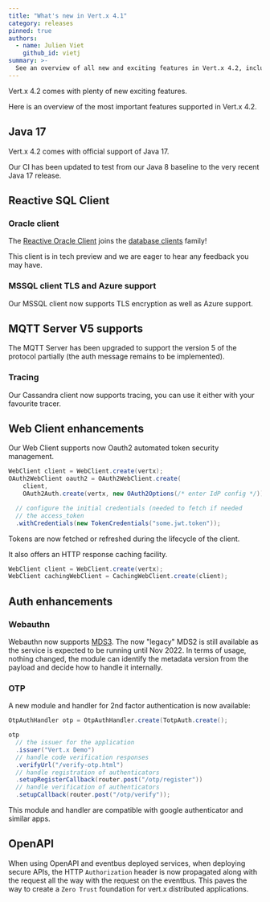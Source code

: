 ```yaml
---
title: "What's new in Vert.x 4.1"
category: releases
pinned: true
authors:
  - name: Julien Viet
    github_id: vietj
summary: >-
  See an overview of all new and exciting features in Vert.x 4.2, including Java 17 supports, Vert.x Oracle Client and more.
---
```


Vert.x 4.2 comes with plenty of new exciting features.

Here is an overview of the most important features supported in Vert.x 4.2.

## Java 17

Vert.x 4.2 comes with official support of Java 17.

Our CI has been updated to test from our Java 8 baseline to the very recent Java 17 release.

## Reactive SQL Client

### Oracle client

The [Reactive Oracle Client](https://vertx.io/docs/4.2.0/vertx-oracle-client/java/) joins the [database clients](https://vertx.io/docs/#databases) family!

This client is in tech preview and we are eager to hear any feedback you may have.

### MSSQL client TLS and Azure support

Our MSSQL client now supports TLS encryption as well as Azure support.

## MQTT Server V5 supports

The MQTT Server has been upgraded to support the version 5 of the protocol partially (the auth message remains to be implemented).

### Tracing

Our Cassandra client now supports tracing, you can use it either with your favourite tracer.

## Web Client enhancements

Our Web Client supports now Oauth2 automated token security management.

```java
WebClient client = WebClient.create(vertx);
OAuth2WebClient oauth2 = OAuth2WebClient.create(
    client,
    OAuth2Auth.create(vertx, new OAuth2Options(/* enter IdP config */)))

  // configure the initial credentials (needed to fetch if needed
  // the access_token
  .withCredentials(new TokenCredentials("some.jwt.token"));
```

Tokens are now fetched or refreshed during the lifecycle of the client.

It also offers an HTTP response caching facility.

```java
WebClient client = WebClient.create(vertx);
WebClient cachingWebClient = CachingWebClient.create(client);
```

## Auth enhancements

### Webauthn

Webauthn now supports [MDS3](https://fidoalliance.org/metadata/). The now "legacy" MDS2 is still available as the service is expected to be running until Nov 2022. In terms of usage, nothing changed, the module can identify the metadata version from the payload and decide how to handle it internally.

### OTP

A new module and handler for 2nd factor authentication is now available:

```java
OtpAuthHandler otp = OtpAuthHandler.create(TotpAuth.create();

otp
  // the issuer for the application
  .issuer("Vert.x Demo")
  // handle code verification responses
  .verifyUrl("/verify-otp.html")
  // handle registration of authenticators
  .setupRegisterCallback(router.post("/otp/register"))
  // handle verification of authenticators
  .setupCallback(router.post("/otp/verify"));
```

This module and handler are compatible with google authenticator and similar apps.

## OpenAPI

When using OpenAPI and eventbus deployed services, when deploying secure APIs, the HTTP `Authorization` header is now propagated along with the request all the way with the request on the eventbus. This paves the way to create a `Zero Trust` foundation for vert.x distributed applications.
